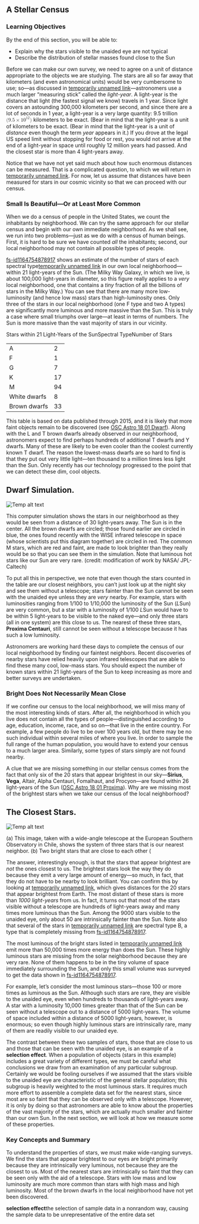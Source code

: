 ## A Stellar Census
### Learning Objectives

By the end of this section, you will be able to:

* Explain why the stars visible to the unaided eye are not typical
* Describe the distribution of stellar masses found close to the Sun



Before we can make our own survey, we need to agree on a unit of distance appropriate to the objects we are studying. The stars are all so far away that kilometers (and even astronomical units) would be very cumbersome to use; so—as discussed in [temporarily unnamed link]()—astronomers use a much larger “measuring stick” called the *light-year*. A light-year is the distance that light (the fastest signal we know) travels in 1 year. Since light covers an astounding 300,000 kilometers per second, and since there are a lot of seconds in 1 year, a light-year is a very large quantity: 9.5 trillion <math><mrow><mo stretchy="false">(</mo><mn>9.5</mn><mo>×</mo><msup><mn>10</mn><mn>12</mn></msup><mo stretchy="false">)</mo></mrow></math> kilometers to be exact. (Bear in mind that the light-year is a unit of  kilometers to be exact. (Bear in mind that the light-year is a unit of *distance* even though the term *year* appears in it.) If you drove at the legal US speed limit without stopping for food or rest, you would not arrive at the end of a light-year in space until roughly 12 million years had passed. And the closest star is more than 4 light-years away.

Notice that we have not yet said much about how such enormous distances can be measured. That is a complicated question, to which we will return in [temporarily unnamed link](). For now, let us assume that distances have been measured for stars in our cosmic vicinity so that we can proceed with our census.

### Small Is Beautiful—Or at Least More Common

When we do a census of people in the United States, we count the inhabitants by neighborhood. We can try the same approach for our stellar census and begin with our own immediate neighborhood. As we shall see, we run into two problems—just as we do with a census of human beings. First, it is hard to be sure we have counted *all* the inhabitants; second, our local neighborhood may not contain all possible types of people.

[fs-id1164754878917](fs-id1164754878917) shows an estimate of the number of stars of each spectral type[temporarily unnamed link]() in our own local neighborhood—within 21 light-years of the Sun. (The Milky Way Galaxy, in which we live, is about 100,000 light-years in diameter, so this figure really applies to a *very* local neighborhood, one that contains a *tiny* fraction of all the billions of stars in the Milky Way.) You can see that there are many more low-luminosity (and hence low mass) stars than high-luminosity ones. Only three of the stars in our local neighborhood (one F type and two A types) are significantly more luminous and more massive than the Sun. This is truly a case where small triumphs over large—at least in terms of numbers. The Sun is more massive than the vast majority of stars in our vicinity.

Stars within 21 Light-Years of the SunSpectral TypeNumber of Stars<table>  <tr>    <td>A</td>    <td>2</td>  </tr>  <tr>    <td>F</td>    <td>1</td>  </tr>  <tr>    <td>G</td>    <td>7</td>  </tr>  <tr>    <td>K</td>    <td>17</td>  </tr>  <tr>    <td>M</td>    <td>94</td>  </tr>  <tr>    <td>White dwarfs</td>    <td>8</td>  </tr>  <tr>    <td>Brown dwarfs</td>    <td>33</td>  </tr></table>
This table is based on data published through 2015, and it is likely that more faint objects remain to be discovered (see [OSC Astro 18 01 Dwarf](OSC_Astro_18_01_Dwarf)). Along with the L and T brown dwarfs already observed in our neighborhood, astronomers expect to find perhaps hundreds of additional T dwarfs and Y dwarfs. Many of these are likely to be even cooler than the coolest currently known T dwarf. The reason the lowest-mass dwarfs are so hard to find is that they put out very little light—ten thousand to a million times less light than the Sun. Only recently has our technology progressed to the point that we can detect these dim, cool objects.

## Dwarf Simulation.
![Temp alt text](__MEDIA_URL__OSC_Astro_18_01_Dwarf.jpg)<p>This computer simulation shows the stars in our neighborhood as they would be seen from a distance of 30 light-years away. The Sun is in the center. All the brown dwarfs are circled; those found earlier are circled in blue, the ones found recently with the WISE infrared telescope in space (whose scientists put this diagram together) are circled in red. The common M stars, which are red and faint, are made to look brighter than they really would be so that you can see them in the simulation. Note that luminous hot stars like our Sun are very rare. (credit: modification of work by NASA/ JPL-Caltech)</p>
To put all this in perspective, we note that even though the stars counted in the table are our closest neighbors, you can’t just look up at the night sky and see them without a telescope; stars fainter than the Sun cannot be seen with the unaided eye unless they are *very* nearby. For example, stars with luminosities ranging from 1/100 to 1/10,000 the luminosity of the Sun (*L*Sun) are very common, but a star with a luminosity of 1/100 *L*Sun would have to be within 5 light-years to be visible to the naked eye—and only three stars (all in one system) are this close to us. The nearest of these three stars, **Proxima Centauri**, still cannot be seen without a telescope because it has such a low luminosity.

Astronomers are working hard these days to complete the census of our local neighborhood by finding our faintest neighbors. Recent discoveries of nearby stars have relied heavily upon infrared telescopes that are able to find these many cool, low-mass stars. You should expect the number of known stars within 21 light-years of the Sun to keep increasing as more and better surveys are undertaken.



### Bright Does Not Necessarily Mean Close

If we confine our census to the local neighborhood, we will miss many of the most interesting kinds of stars. After all, the neighborhood in which you live does not contain all the types of people—distinguished according to age, education, income, race, and so on—that live in the entire country. For example, a few people do live to be over 100 years old, but there may be no such individual within several miles of where you live. In order to sample the full range of the human population, you would have to extend your census to a much larger area. Similarly, some types of stars simply are not found nearby.

A clue that we are missing something in our stellar census comes from the fact that only six of the 20 stars that appear brightest in our sky—**Sirius**, **Vega**, Altair, Alpha Centauri, Fomalhaut, and Procyon—are found within 26 light-years of the Sun ([OSC Astro 18 01 Proxima](OSC_Astro_18_01_Proxima)). Why are we missing most of the brightest stars when we take our census of the local neighborhood?

## The Closest Stars.
![Temp alt text](__MEDIA_URL__OSC_Astro_18_01_Proxima.jpg)<p>(a) This image, taken with a wide-angle telescope at the European Southern Observatory in Chile, shows the system of three stars that is our nearest neighbor. (b) Two bright stars that are close to each other (</p>
The answer, interestingly enough, is that the stars that appear brightest are *not* the ones closest to us. The brightest stars look the way they do because they emit a very large amount of energy—so much, in fact, that they do not have to be nearby to look brilliant. You can confirm this by looking at [temporarily unnamed link](), which gives distances for the 20 stars that appear brightest from Earth. The most distant of these stars is more than *1000 light-years* from us. In fact, it turns out that most of the stars visible without a telescope are hundreds of light-years away and many times more luminous than the Sun. Among the 9000 stars visible to the unaided eye, only about 50 are intrinsically fainter than the Sun. Note also that several of the stars in [temporarily unnamed link]() are spectral type B, a type that is completely missing from [fs-id1164754878917](fs-id1164754878917).

The most luminous of the bright stars listed in [temporarily unnamed link]() emit more than 50,000 times more energy than does the Sun. These highly luminous stars are missing from the solar neighborhood because they are very rare. None of them happens to be in the tiny volume of space immediately surrounding the Sun, and only this small volume was surveyed to get the data shown in [fs-id1164754878917](fs-id1164754878917).

For example, let’s consider the most luminous stars—those 100 or more times as luminous as the Sun. Although such stars are rare, they are visible to the unaided eye, even when hundreds to thousands of light-years away. A star with a luminosity 10,000 times greater than that of the Sun can be seen without a telescope out to a distance of 5000 light-years. The volume of space included within a distance of 5000 light-years, however, is enormous; so even though highly luminous stars are intrinsically rare, many of them are readily visible to our unaided eye.

The contrast between these two samples of stars, those that are close to us and those that can be seen with the unaided eye, is an example of a **selection effect**. When a population of objects (stars in this example) includes a great variety of different types, we must be careful what conclusions we draw from an examination of any particular subgroup. Certainly we would be fooling ourselves if we assumed that the stars visible to the unaided eye are characteristic of the general stellar population; this subgroup is heavily weighted to the most luminous stars. It requires much more effort to assemble a complete data set for the nearest stars, since most are so faint that they can be observed only with a telescope. However, it is only by doing so that astronomers are able to know about the properties of the vast majority of the stars, which are actually much smaller and fainter than our own Sun. In the next section, we will look at how we measure some of these properties.

### Key Concepts and Summary

To understand the properties of stars, we must make wide-ranging surveys. We find the stars that appear brightest to our eyes are bright primarily because they are intrinsically very luminous, not because they are the closest to us. Most of the nearest stars are intrinsically so faint that they can be seen only with the aid of a telescope. Stars with low mass and low luminosity are much more common than stars with high mass and high luminosity. Most of the brown dwarfs in the local neighborhood have not yet been discovered.





**selection effect**the selection of sample data in a nonrandom way, causing the sample data to be unrepresentative of the entire data set